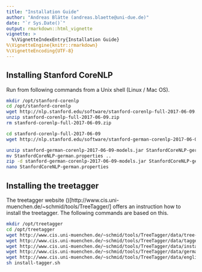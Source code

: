 ```yaml
---
title: "Installation Guide"
author: "Andreas Blätte (andreas.blaette@uni-due.de)"
date: "`r Sys.Date()`"
output: rmarkdown::html_vignette
vignette: >
  %\VignetteIndexEntry{Installation Guide}
%\VignetteEngine{knitr::rmarkdown}
%\VignetteEncoding{UTF-8}
---
```


## Installing Stanford CoreNLP

Run from following commands from a Unix shell (Linux / Mac OS).

```sh
mkdir /opt/stanford-corenlp
cd /opt/stanford-corenlp
wget http://nlp.stanford.edu/software/stanford-corenlp-full-2017-06-09.zip
unzip stanford-corenlp-full-2017-06-09.zip
rm stanford-corenlp-full-2017-06-09.zip

cd stanford-corenlp-full-2017-06-09
wget http://nlp.stanford.edu/software/stanford-german-corenlp-2017-06-09-models.jar

unzip stanford-german-corenlp-2017-06-09-models.jar StanfordCoreNLP-german.properties
mv StanfordCoreNLP-german.properties ..
zip -d stanford-german-corenlp-2017-06-09-models.jar StanfordCoreNLP-german.properties
nano StanfordCoreNLP-german.properties 
```


## Installing the treetagger

The treetagger website ()[http://www.cis.uni-muenchen.de/~schmid/tools/TreeTagger/] offers an instruction how to install the treetagger. The following commands are based on this.

```sh
mkdir /opt/treetagger
cd /opt/treetagger
wget http://www.cis.uni-muenchen.de/~schmid/tools/TreeTagger/data/tree-tagger-MacOSX-3.2.tar.gz
wget http://www.cis.uni-muenchen.de/~schmid/tools/TreeTagger/data/tagger-scripts.tar.gz
wget http://www.cis.uni-muenchen.de/~schmid/tools/TreeTagger/data/install-tagger.sh
wget http://www.cis.uni-muenchen.de/~schmid/tools/TreeTagger/data/german-par-linux-3.2-utf8.bin.gz
wget http://www.cis.uni-muenchen.de/~schmid/tools/TreeTagger/data/english-par-linux-3.2-utf8.bin.gz
sh install-tagger.sh
```
